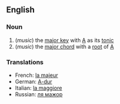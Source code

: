 ==English==
===Noun===
# (''music'') the [[major key]] with [[A]] as its [[tonic]]
# (''music'') the [[major chord]] with a [[root]] of [[A]]

===Translations===
*French: [[la majeur]]
*German: [[A-dur]]
*Italian: [[la maggiore]]
*Russian: [[ля мажор]]
